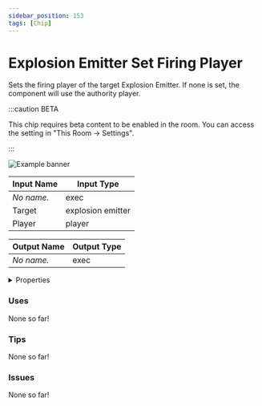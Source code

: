 ```yaml
---
sidebar_position: 153
tags: [Chip]
---
```


# Explosion Emitter Set Firing Player

Sets the firing player of the target Explosion Emitter. If none is set, the component will use the authority player.

:::caution BETA

This chip requires beta content to be enabled in the room. You can access the setting in "This Room -> Settings".

:::

![Example banner](./assets/d39b968d-bdab-4548-aaa7-745e3155789e.svg)

| Input Name | Input Type |
|-----------|-----------|
| *No name.* | exec |
| Target | explosion emitter |
| Player | player |

| Output Name | Output Type |
|-----------|-----------|
| *No name.* | exec |


<details>
  <summary>Properties</summary>
  <div>
    <div>
    <table>
      <thead>
        <tr>
          <th>Is beta required?</th>
          <th>✅</th>
        </tr>
        <tr>
          <th>Is this chip a trolling risk?</th>
          <th>❌</th>
        </tr>
        <tr>
          <th>Chip UUPD</th>
          <th>._uuid</th>
        </tr>
      </thead>
    </table>
    </div>
  </div>
</details>

### Uses

None so far!

### Tips

None so far!

### Issues

None so far!